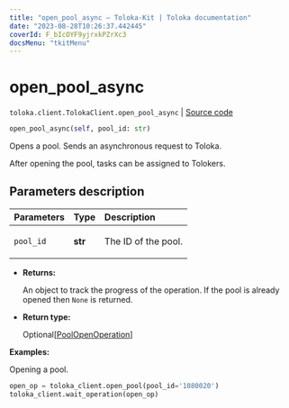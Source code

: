 ```yaml
---
title: "open_pool_async — Toloka-Kit | Toloka documentation"
date: "2023-08-28T10:26:37.442445"
coverId: F_bIcOYF9yjrxkPZrXc3
docsMenu: "tkitMenu"
---
```


# open_pool_async

`toloka.client.TolokaClient.open_pool_async` | [Source code](https://github.com/Toloka/toloka-kit/blob/v1.2.1/src/client/__init__.py#L1772)

```python
open_pool_async(self, pool_id: str)
```

Opens a pool. Sends an asynchronous request to Toloka.

After opening the pool, tasks can be assigned to Tolokers.

## Parameters description

| Parameters | Type | Description |
| :----------| :----| :-----------|
`pool_id`|**str**|<p>The ID of the pool.</p>

* **Returns:**

  An object to track the progress of the operation. If the pool is already opened then `None` is returned.

* **Return type:**

  Optional\[[PoolOpenOperation](/docs/toloka-kit/reference/toloka.client.operations.PoolOpenOperation)\]

**Examples:**

Opening a pool.

```python
open_op = toloka_client.open_pool(pool_id='1080020')
toloka_client.wait_operation(open_op)
```